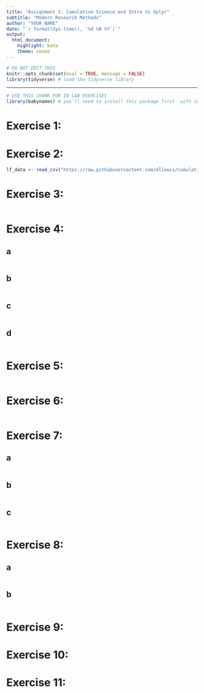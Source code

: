 ```yaml
---
title: "Assignment 1: Cumulative Science and Intro to dplyr"
subtitle: "Modern Research Methods"
author: "YOUR NAME"
date: "`r format(Sys.time(), '%d %B %Y')`"
output: 
  html_document: 
    highlight: kate
    theme: cosmo
---
```


```r
# DO NOT EDIT THIS
knitr::opts_chunk$set(eval = TRUE, message = FALSE)
library(tidyverse) # load the tidyverse library
```

* * *

```r
# USE THIS CHUNK FOR IN LAB EXERCISES
library(babynames) # you'll need to install this package first  with install.packages("babynames")
```


# Exercise 1:


# Exercise 2:
```r
lf_data <- read_csv("https://raw.githubusercontent.com/mllewis/cumulative-science/master/static/data/lewis_2018_exp1.csv")
```

# Exercise 3:

```r
```

# Exercise 4:

## a

```r
```

## b

```r
```

## c

```r
```

## d

```r
```

# Exercise 5:

```r
```

# Exercise 6:

```r
```

# Exercise 7:

## a
```r
```

## b
```r
```

## c
```r
```


# Exercise 8:

## a
```r
```

## b
```r
```


# Exercise 9:

# Exercise 10:

# Exercise 11:

